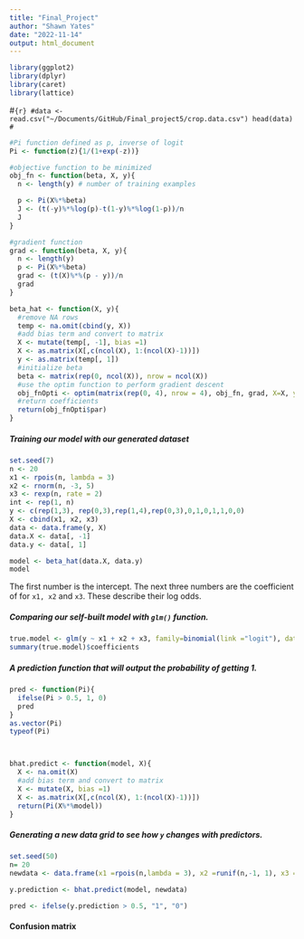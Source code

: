 ```yaml
---
title: "Final_Project"
author: "Shawn Yates"
date: "2022-11-14"
output: html_document
---
```


```r
library(ggplot2)
library(dplyr)
library(caret)
library(lattice)
```

#```{r}
#data <- read.csv("~/Documents/GitHub/Final_project5/crop.data.csv")
head(data)
#```

```r
#Pi function defined as p, inverse of logit
Pi <- function(z){1/(1+exp(-z))} 

#objective function to be minimized
obj_fn <- function(beta, X, y){
  n <- length(y) # number of training examples

  p <- Pi(X%*%beta)
  J <- (t(-y)%*%log(p)-t(1-y)%*%log(1-p))/n
  J
}
```

```r
#gradient function
grad <- function(beta, X, y){
  n <- length(y)
  p <- Pi(X%*%beta)
  grad <- (t(X)%*%(p - y))/n
  grad
}
```

```r
beta_hat <- function(X, y){
  #remove NA rows
  temp <- na.omit(cbind(y, X))
  #add bias term and convert to matrix
  X <- mutate(temp[, -1], bias =1)
  X <- as.matrix(X[,c(ncol(X), 1:(ncol(X)-1))])
  y <- as.matrix(temp[, 1])
  #initialize beta
  beta <- matrix(rep(0, ncol(X)), nrow = ncol(X))
  #use the optim function to perform gradient descent
  obj_fnOpti <- optim(matrix(rep(0, 4), nrow = 4), obj_fn, grad, X=X, y=y)
  #return coefficients
  return(obj_fnOpti$par)
}
```
##### Training our model with our generated dataset
```r
set.seed(7)
n <- 20
x1 <- rpois(n, lambda = 3)
x2 <- rnorm(n, -3, 5)
x3 <- rexp(n, rate = 2)
int <- rep(1, n)
y <- c(rep(1,3), rep(0,3),rep(1,4),rep(0,3),0,1,0,1,1,0,0)
X <- cbind(x1, x2, x3)
data <- data.frame(y, X)
data.X <- data[, -1]
data.y <- data[, 1]
```

```r
model <- beta_hat(data.X, data.y)
model
```
The first number is the intercept. The next three numbers are the coefficient of for `x1, x2`  and  `x3`. These describe their log odds.


##### Comparing our self-built model with `glm()` function.
```r
true.model <- glm(y ~ x1 + x2 + x3, family=binomial(link ="logit"), data = data)
summary(true.model)$coefficients
```
##### A prediction function that will output the probability of getting 1.
```r
pred <- function(Pi){
  ifelse(Pi > 0.5, 1, 0)
  pred
}
as.vector(Pi)
typeof(Pi)



bhat.predict <- function(model, X){
  X <- na.omit(X)
  #add bias term and convert to matrix
  X <- mutate(X, bias =1)
  X <- as.matrix(X[,c(ncol(X), 1:(ncol(X)-1))])
  return(Pi(X%*%model))
}
```

#####  Generating a new data grid to see how `y` changes with predictors.
```r
set.seed(50)
n= 20
newdata <- data.frame(x1 =rpois(n,lambda = 3), x2 =runif(n,-1, 1), x3 = rexp(n, rate= 5) )

y.prediction <- bhat.predict(model, newdata)
```
```r
pred <- ifelse(y.prediction > 0.5, "1", "0")
```
#### Confusion matrix
```r

```




